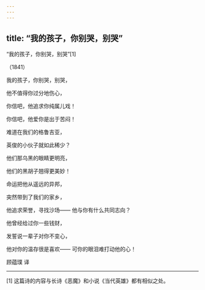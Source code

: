 ```yaml
---
---
---
```

title: “我的孩子，你别哭，别哭”
---



“我的孩子，你别哭，别哭”[1]


（1841）

我的孩子，你别哭，别哭，

他不值得你过分地伤心，

你信吧，他追求你纯属儿戏！

你信吧，他爱你是出于苦闷！

难道在我们的格鲁吉亚，

英俊的小伙子就如此稀少？

他们那乌黑的眼睛更明亮，

他们的黑胡子翘得更美妙！





命运把他从遥远的异邦，

突然带到了我们的家乡，

他追求荣誉，寻找沙场—— 他与你有什么共同志向？

他曾经给过你一些钱财，

发誓说一辈子对你不变心，

他对你的温存很是喜欢—— 可你的眼泪难打动他的心！

顾蕴璞 译



* * *



[1] 这篇诗的内容与长诗《恶魔》和小说《当代英雄》都有相似之处。